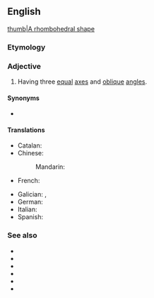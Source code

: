 ==English==
[[image:Rhombohedral.svg|thumb|A rhombohedral shape]]

===Etymology===
{{confix|en|rhombo|hedral}}

===Adjective===
{{en-adj|-}}

# {{lb|en|crystallography}} Having three [[equal]] [[axes]] and [[oblique]] [[angle]]s.

====Synonyms====
* {{l|en|rhombohedric}}

====Translations====
{{trans-top|having three equal axes and oblique angles}}
* Catalan: {{t|ca|romboèdric}}
* Chinese:
*: Mandarin: {{t|cmn|菱方|tr=língfāng|sc=Hani}}
* French: {{t+|fr|rhomboédrique}}
{{trans-mid}}
* Galician: {{t|gl|trigonal}}, {{t|gl|romboédrico}}
* German: {{t|de|rhomboedrisch}}
* Italian: {{t|it|romboedrico}}
* Spanish: {{t|es|romboédrico}}
{{trans-bottom}}

===See also===
* {{l|en|triclinic}}
* {{l|en|monoclinic}}
* {{l|en|orthorhombic}}
* {{l|en|hexagonal}}
* {{l|en|tetragonal}}
* {{l|en|cubic}}